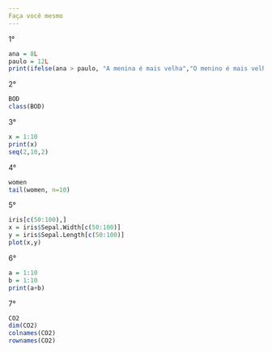```yaml
---
Faça você mesmo
---
```

1°
```r
ana = 8L
paulo = 12L
print(ifelse(ana > paulo, "A menina é mais velha","O menino é mais velho"))

```

2°
```r
BOD
class(BOD)
```

3°
```r
x = 1:10
print(x)
seq(2,10,2)

```

4°
```r
women
tail(women, n=10)
```


5°
```r
iris[c(50:100),]
x = iris$Sepal.Width[c(50:100)]
y = iris$Sepal.Length[c(50:100)]
plot(x,y)
```

6°
```r
a = 1:10
b = 1:10
print(a+b)
```

7°
```r
CO2
dim(CO2)
colnames(CO2)
rownames(CO2)
```

